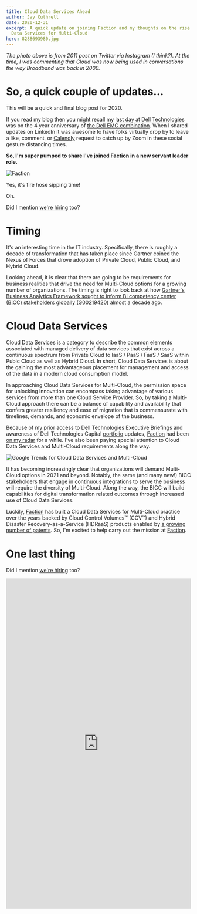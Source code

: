 ```yaml
---
title: Cloud Data Services Ahead
author: Jay Cuthrell
date: 2020-12-31
excerpt: A quick update on joining Faction and my thoughts on the rise of Cloud
  Data Services for Multi-Cloud
hero: 8288693980.jpg
---
```

*The photo above is from 2011 post on Twitter via Instagram (I think?). At the time, I was commenting that Cloud was now being used in conversations the way Broadband was back in 2000.*

# So, a quick couple of updates...

This will be a quick and final blog post for 2020. 

If you read my blog then you might recall my [last day at Dell Technologies](https://fudge.org/my-tenth-year-at-dell-technologies) was on the 4 year anniversary of [the Dell EMC combination](https://fudge.org/my-sixth-year-at-vce-and-my-sixth-week-at-dell-emc). When I shared updates on LinkedIn it was awesome to have folks virtually drop by to leave a like, comment, or [Calendly](https://jaycuthrell.com/contact/) request to catch up by Zoom in these social gesture distancing times.

**So, I'm super pumped to share I've joined [Faction](https://factioninc.com) in a new servant leader role.** 

![Faction](faction.png "Faction")

Yes, it's fire hose sipping time!

Oh. 

Did I mention [we're hiring](https://www.factioninc.com/about/careers/) too? 

# Timing

It's an interesting time in the IT industry. Specifically, there is roughly a decade of transformation that has taken place since Gartner coined the Nexus of Forces that drove adoption of Private Cloud, Public Cloud, and Hybrid Cloud. 

Looking ahead, it is clear that there are going to be requirements for business realities that drive the need for Multi-Cloud options for a growing number of organizations. The timing is right to look back at how [Gartner's Business Analytics Framework sought to inform BI competency center (BICC) stakeholders globally (G00219420)](https://www.gartner.com/imagesrv/summits/docs/na/business-intelligence/gartners_business_analytics__219420.pdf) almost a decade ago.

# Cloud Data Services

Cloud Data Services is a category to describe the common elements associated with managed delivery of data services that exist across a continuous spectrum from Private Cloud to IaaS / PaaS / FaaS / SaaS within Pubic Cloud as well as Hybrid Cloud. In short, Cloud Data Services is about the gaining the most advantageous placement for management and access of the data in a modern cloud consumption model. 

In approaching Cloud Data Services for Multi-Cloud, the permission space for unlocking innovation can encompass taking advantage of various services from more than one Cloud Service Provider. So, by taking a Multi-Cloud approach there can be a balance of capability and availability that confers greater resiliency and ease of migration that is commensurate with timelines, demands, and economic envelope of the business.

Because of my prior access to Dell Technologies Executive Briefings and awareness of Dell Technologies Capital [portfolio](https://www.delltechnologiescapital.com/portfolio/) updates, [Faction](https://factioninc.com) had been [on my radar](https://www.crunchbase.com/organization/faction) for a while. I've also been paying special attention to Cloud Data Services and Multi-Cloud requirements along the way.

![Google Trends for Cloud Data Services and Multi-Cloud](screenshot-2020-12-31-at-2.18.32-pm.png "Google Trends for Cloud Data Services and Multi-Cloud")

It has becoming increasingly clear that organizations will demand Multi-Cloud options in 2021 and beyond. Notably, the same (and many new!) BICC stakeholders that engage in continuous integrations to serve the business will require the diversity of Multi-Cloud.  Along the way, the BICC will build capabilities for digital transformation related outcomes through increased use of Cloud Data Services.

Luckily, [Faction](https://factioninc.com) has built a Cloud Data Services for Multi-Cloud practice over the years backed by Cloud Control Volumes™ (CCV™) and Hybrid Disaster Recovery-as-a-Service (HDRaaS) products enabled by [a growing number of patents](https://www.factioninc.com/patents/). So, I'm excited to help carry out the mission at [Faction](https://factioninc.com).

# One last thing

Did I mention [we're hiring](https://www.factioninc.com/about/careers/) too?

<iframe style="border: 1px; width: 100%; height: 900px; scrolling: yes;" src="https://app.trinethire.com/companies/5557-faction-inc/jobs/embed"></iframe>